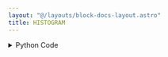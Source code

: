 ```yaml
---
layout: "@/layouts/block-docs-layout.astro"
title: HISTOGRAM
---
```



<PythonDocsDisplay docstring={docstring} />
<AppDisplay app={app} />

<details>
<summary>Python Code</summary>
```python
import pandas as pd
import plotly.graph_objects as go
from flojoy import flojoy, OrderedPair, DataFrame, Matrix, Plotly, Vector
from nodes.VISUALIZERS.template import plot_layout


@flojoy
def HISTOGRAM(default: OrderedPair | DataFrame | Matrix | Vector) -> Plotly:
    """The HISTOGRAM node creates a Plotly Histogram visualization for a given input DataContainer.

    Inputs
    ------
    default : OrderedPair|DataFrame|Matrix|Vector
        the DataContainer to be visualized

    Returns
    -------
    Plotly
        the DataContainer containing the Plotly Histogram visualization
    """

    layout = plot_layout(title="HISTOGRAM")
    fig = go.Figure(layout=layout)

    match default:
        case OrderedPair():
            y = default.y
            fig.add_trace(go.Histogram(x=y))
        case DataFrame():
            df = pd.DataFrame(default.m)
            for col in df.columns:
                fig.add_trace(go.Histogram(x=df[col], name=col))

            fig.update_layout(xaxis_title="Value", yaxis_title="Frequency")
        case Matrix():
            m = default.m
            flattened_matrix = m.flatten()
            histogram_trace = go.Histogram(x=flattened_matrix)
            fig = fig.add_trace(histogram_trace)
        case Vector():
            v = default.v
            fig.add_trace(go.Histogram(x=v))

    return Plotly(fig=fig)

```
[Find this Flojoy Block on GitHub](https://github.com/flojoy-ai/blocks/blob/main/blocks/VISUALIZERS/PLOTLY/HISTOGRAM/HISTOGRAM.py)
</details>


## Example
